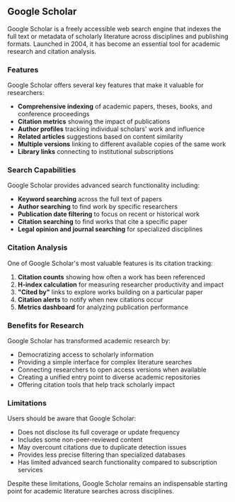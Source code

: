 ## Google Scholar

Google Scholar is a freely accessible web search engine that indexes the full text or metadata of scholarly literature across disciplines and publishing formats. Launched in 2004, it has become an essential tool for academic research and citation analysis.

### Features

Google Scholar offers several key features that make it valuable for researchers:

- **Comprehensive indexing** of academic papers, theses, books, and conference proceedings
- **Citation metrics** showing the impact of publications
- **Author profiles** tracking individual scholars' work and influence
- **Related articles** suggestions based on content similarity
- **Multiple versions** linking to different available copies of the same work
- **Library links** connecting to institutional subscriptions

### Search Capabilities

Google Scholar provides advanced search functionality including:

- **Keyword searching** across the full text of papers
- **Author searching** to find work by specific researchers
- **Publication date filtering** to focus on recent or historical work
- **Citation searching** to find works that cite a specific paper
- **Legal opinion and journal searching** for specialized disciplines

### Citation Analysis

One of Google Scholar's most valuable features is its citation tracking:

1. **Citation counts** showing how often a work has been referenced
2. **H-index calculation** for measuring researcher productivity and impact
3. **"Cited by"** links to explore works building on a particular paper
4. **Citation alerts** to notify when new citations occur
5. **Metrics dashboard** for analyzing publication performance

### Benefits for Research

Google Scholar has transformed academic research by:

- Democratizing access to scholarly information
- Providing a simple interface for complex literature searches
- Connecting researchers to open access versions when available
- Creating a unified entry point to diverse academic repositories
- Offering citation tools that help track scholarly impact

### Limitations

Users should be aware that Google Scholar:

- Does not disclose its full coverage or update frequency
- Includes some non-peer-reviewed content
- May overcount citations due to duplicate detection issues
- Provides less precise filtering than specialized databases
- Has limited advanced search functionality compared to subscription services

Despite these limitations, Google Scholar remains an indispensable starting point for academic literature searches across disciplines.
